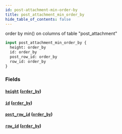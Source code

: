 ```yaml
---
id: post-attachment-min-order-by
title: post_attachment_min_order_by
hide_table_of_contents: false
---
```


order by min() on columns of table "post_attachment"

```graphql
input post_attachment_min_order_by {
  height: order_by
  id: order_by
  post_row_id: order_by
  row_id: order_by
}
```

### Fields

#### [`height`](#) ([`order_by`](../enums/order-by))

#### [`id`](#) ([`order_by`](../enums/order-by))

#### [`post_row_id`](#) ([`order_by`](../enums/order-by))

#### [`row_id`](#) ([`order_by`](../enums/order-by))
